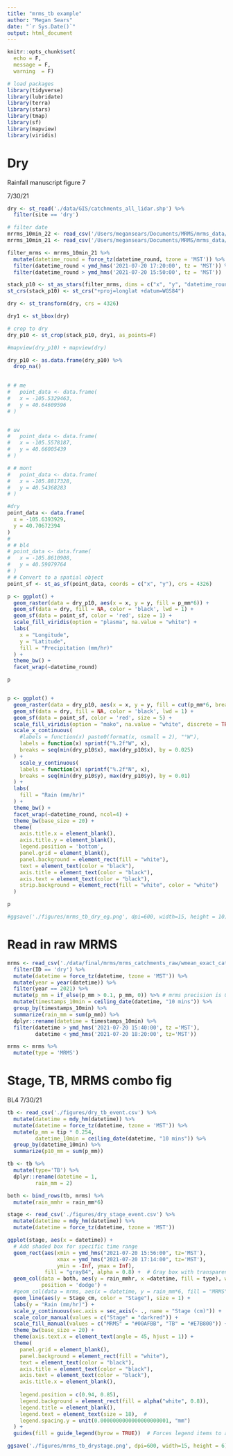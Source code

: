 ```yaml
---
title: "mrms_tb example"
author: "Megan Sears"
date: "`r Sys.Date()`"
output: html_document
---
```


```r

knitr::opts_chunk$set(
  echo = F,
  message = F, 
  warning  = F)

# load packages
library(tidyverse)
library(lubridate)
library(terra)
library(stars)
library(tmap)
library(sf)
library(mapview)
library(viridis)

```

# Dry

Rainfall manuscript figure 7

7/30/21

```r

dry <- st_read('./data/GIS/catchments_all_lidar.shp') %>%
  filter(site == 'dry')

# filter date 
mrrms_10min_22 <- read_csv('/Users/megansears/Documents/MRMS/mrms_data/bbox_2fires/mrms2022_10min_left.csv')
mrrms_10min_21 <- read_csv('/Users/megansears/Documents/MRMS/mrms_data/bbox_2fires/mrms2021_10min_right.csv')

filter_mrms <- mrrms_10min_21 %>%
  mutate(datetime_round = force_tz(datetime_round, tzone = 'MST')) %>% 
  filter(datetime_round < ymd_hms('2021-07-20 17:20:00', tz = 'MST')) %>%
  filter(datetime_round > ymd_hms('2021-07-20 15:50:00', tz = 'MST'))

stack_p10 <- st_as_stars(filter_mrms, dims = c("x", "y", "datetime_round"))
st_crs(stack_p10) <- st_crs("+proj=longlat +datum=WGS84")

dry <- st_transform(dry, crs = 4326)

dry1 <- st_bbox(dry)

# crop to dry 
dry_p10 <- st_crop(stack_p10, dry1, as_points=F)

#mapview(dry_p10) + mapview(dry)

dry_p10 <- as.data.frame(dry_p10) %>%
  drop_na()

	
# # me
# 	point_data <- data.frame(
#   x = -105.5329463,
#   y = 40.64609596
# )


# uw 
# 	point_data <- data.frame(
#   x = -105.5578187,
#   y = 40.66005439
# )

# # mont
# 	point_data <- data.frame(
#   x = -105.8817328,
#   y = 40.54368283
# )

#dry
point_data <- data.frame(
  x = -105.6393929,
  y = 40.70672394
)
# 
# # bl4
# point_data <- data.frame(
#   x = -105.8610908,
#   y = 40.59079764
# )
# # Convert to a spatial object
point_sf <- st_as_sf(point_data, coords = c("x", "y"), crs = 4326)

p <- ggplot() +
  geom_raster(data = dry_p10, aes(x = x, y = y, fill = p_mm*6)) +
  geom_sf(data = dry, fill = NA, color = 'black', lwd = 1) +
  geom_sf(data = point_sf, color = 'red', size = 1) +
  scale_fill_viridis(option = "plasma", na.value = "white") +
  labs(
    x = "Longitude",
    y = "Latitude",
    fill = "Precipitation (mm/hr)"
  ) +
  theme_bw() +
  facet_wrap(~datetime_round)

p


p <- ggplot() +
  geom_raster(data = dry_p10, aes(x = x, y = y, fill = cut(p_mm*6, breaks = seq(0, 50, by = 5), right = FALSE))) +
  geom_sf(data = dry, fill = NA, color = 'black', lwd = 1) +
  geom_sf(data = point_sf, color = 'red', size = 5) +
  scale_fill_viridis(option = "mako", na.value = "white", discrete = TRUE, direction = -1) +
  scale_x_continuous(
    #labels = function(x) paste0(format(x, nsmall = 2), "°W"),
    labels = function(x) sprintf("%.2f°W", x),
    breaks = seq(min(dry_p10$x), max(dry_p10$x), by = 0.025)
  ) +
    scale_y_continuous(
    labels = function(x) sprintf("%.2f°N", x),
    breaks = seq(min(dry_p10$y), max(dry_p10$y), by = 0.01)
  ) +
  labs(
    fill = "Rain (mm/hr)"
  ) +
  theme_bw() +
  facet_wrap(~datetime_round, ncol=4) +
  theme_bw(base_size = 20) +
  theme(
    axis.title.x = element_blank(),
    axis.title.y = element_blank(),
    legend.position = 'bottom',
    panel.grid = element_blank(),
    panel.background = element_rect(fill = "white"),
    text = element_text(color = "black"),
    axis.title = element_text(color = "black"),
    axis.text = element_text(color = "black"),
    strip.background = element_rect(fill = "white", color = "white")
  )

p

#ggsave('./figures/mrms_tb_dry_eg.png', dpi=600, width=15, height = 10)

```

# Read in raw MRMS

```r

mrms <- read_csv('./data/final/mrms/mrms_catchments_raw/wmean_exact_catchment_2min_all.csv') %>%
  filter(ID == 'dry') %>%
  mutate(datetime = force_tz(datetime, tzone = 'MST')) %>% 
  mutate(year = year(datetime)) %>%
  filter(year == 2021) %>%
  mutate(p_mm = if_else(p_mm > 0.1, p_mm, 0)) %>% # mrms precision is 0.1
  mutate(timestamps_10min = ceiling_date(datetime, "10 mins")) %>%
  group_by(timestamps_10min) %>%
  summarize(rain_mm = sum(p_mm)) %>%
  dplyr::rename(datetime = timestamps_10min) %>%
  filter(datetime > ymd_hms('2021-07-20 15:40:00', tz ='MST'),
         datetime < ymd_hms('2021-07-20 18:20:00', tz='MST'))

mrms <- mrms %>%
  mutate(type = 'MRMS')

```

# Stage, TB, MRMS combo fig

BL4 7/30/21

```r

tb <- read_csv('./figures/dry_tb_event.csv') %>%
  mutate(datetime = mdy_hm(datetime)) %>%
  mutate(datetime = force_tz(datetime, tzone = 'MST')) %>% 
  mutate(p_mm = tip * 0.254,
         datetime_10min = ceiling_date(datetime, "10 mins")) %>%
  group_by(datetime_10min) %>%
  summarize(p10_mm = sum(p_mm))

tb <- tb %>%
  mutate(type='TB') %>%
  dplyr::rename(datetime = 1,
         rain_mm = 2)

both <- bind_rows(tb, mrms) %>%
  mutate(rain_mmhr = rain_mm*6)

stage <- read_csv('./figures/dry_stage_event.csv') %>%
  mutate(datetime = mdy_hm(datetime)) %>%
  mutate(datetime = force_tz(datetime, tzone = 'MST')) 

ggplot(stage, aes(x = datetime)) +
  # Add shaded box for specific time range
  geom_rect(aes(xmin = ymd_hms("2021-07-20 15:56:00", tz='MST'), 
                xmax = ymd_hms("2021-07-20 17:14:00", tz='MST'), 
                ymin = -Inf, ymax = Inf), 
            fill = "gray84", alpha = 0.8) +  # Gray box with transparency
  geom_col(data = both, aes(y = rain_mmhr, x =datetime, fill = type), width = 500,
           position = 'dodge') +
  #geom_col(data = mrms, aes(x = datetime, y = rain_mm*6, fill = "MRMS"), width = 500) + 
  geom_line(aes(y = Stage_cm, color = "Stage"), size = 1) +
  labs(y = "Rain (mm/hr)") +
  scale_y_continuous(sec.axis = sec_axis(~ ., name = "Stage (cm)")) +
  scale_color_manual(values = c("Stage" = "darkred")) +
  scale_fill_manual(values = c("MRMS" = "#00AFBB", "TB" = "#E7B800")) +
  theme_bw(base_size = 20) +
  theme(axis.text.x = element_text(angle = 45, hjust = 1)) +
  theme(
    panel.grid = element_blank(),
    panel.background = element_rect(fill = "white"),
    text = element_text(color = "black"),
    axis.title = element_text(color = "black"),
    axis.text = element_text(color = "black"),
    axis.title.x = element_blank(),
    
    legend.position = c(0.94, 0.85),  
    legend.background = element_rect(fill = alpha("white", 0.8)), 
    legend.title = element_blank(), 
    legend.text = element_text(size = 18),  #
    legend.spacing.y = unit(0.0000000000000000000001, "mm")  
  ) +
  guides(fill = guide_legend(byrow = TRUE))  # Forces legend items to align closely by row

ggsave('./figures/mrms_tb_drystage.png', dpi=600, width=15, height = 6)

```

